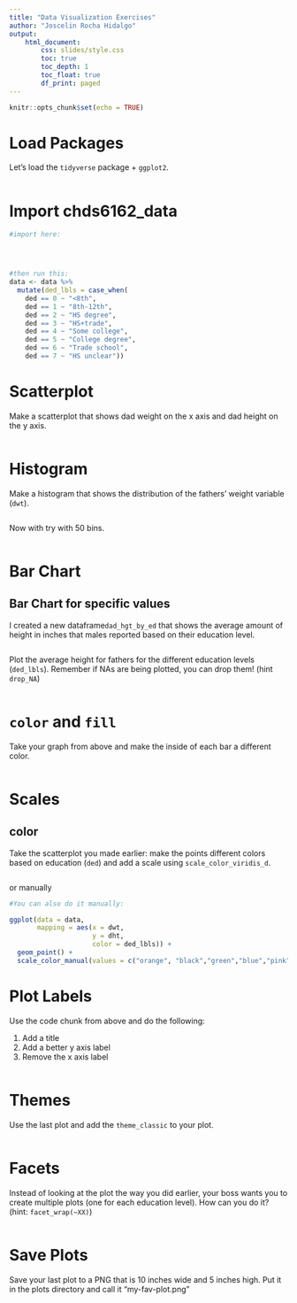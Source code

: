 ```yaml
---
title: "Data Visualization Exercises"
author: "Joscelin Rocha Hidalgo"
output: 
    html_document:
        css: slides/style.css
        toc: true
        toc_depth: 1
        toc_float: true
        df_print: paged
---
```



```r
knitr::opts_chunk$set(echo = TRUE)
```

# Load Packages

Let's load the `tidyverse` package + `ggplot2`. 

```r

```


# Import chds6162_data 

```r
#import here:




#then run this:
data <- data %>%
  mutate(ded_lbls = case_when(
    ded == 0 ~ "<8th",
    ded == 1 ~ "8th-12th",
    ded == 2 ~ "HS degree",
    ded == 3 ~ "HS+trade",
    ded == 4 ~ "Some college",
    ded == 5 ~ "College degree",
    ded == 6 ~ "Trade school",
    ded == 7 ~ "HS unclear"))

```


# Scatterplot

Make a scatterplot that shows dad weight on the x axis and dad height on the y axis.

```r

```



# Histogram 

Make a histogram that shows the distribution of the fathers' weight variable (`dwt`).


```r

```

Now with try with 50 bins.

```r


```

# Bar Chart


## Bar Chart for specific values

I created a new dataframe`dad_hgt_by_ed` that shows the average amount of height in inches that males reported based on their education level.

```r


```

Plot the average height for fathers for the different education levels (`ded_lbls`). Remember if NAs are being plotted, you can drop them! (hint `drop_NA`)

```r


```

# `color` and `fill`

Take your graph from above and make the inside of each bar a different color.

```r


```


# Scales

## color

Take the scatterplot you made earlier: make the points different colors based on education (`ded`) and add a scale using `scale_color_viridis_d`. 

```r



```



or manually
```r
#You can also do it manually:

ggplot(data = data, 
       mapping = aes(x = dwt,
                     y = dht,
                     color = ded_lbls)) +
  geom_point() +
  scale_color_manual(values = c("orange", "black","green","blue","pink","#1F271B","brown","purple"))

```


# Plot Labels

Use the code chunk from above and do the following:

1. Add a title
2. Add a better y axis label
3. Remove the x axis label

```r



```



# Themes

Use the last plot and add the `theme_classic` to your plot.

```r



```

# Facets

Instead of looking at the plot the way you did earlier, your boss wants you to create multiple plots (one for each education level). How can you do it? (hint: `facet_wrap(~XX)`)

```r


```


# Save Plots

Save your last plot to a PNG that is 10 inches wide and  5 inches high. Put it in the plots directory and call it "my-fav-plot.png"



```r


```




